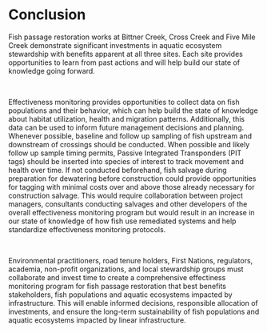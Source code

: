 # Conclusion

Fish passage restoration works at Bittner Creek, Cross Creek and Five Mile Creek demonstrate significant investments in aquatic ecosystem stewardship with benefits apparent at all three sites. Each site provides opportunities to learn from past actions and will help build our state of knowledge going forward. 

<br>


Effectiveness monitoring provides opportunities to collect data on fish populations and their behavior, which can help build the state of knowledge about habitat utilization, health and migration patterns. Additionally, this data can be used to inform future management decisions and planning. Whenever possible, baseline and follow up sampling of fish upstream and downstream of crossings should be conducted. When possible and likely follow up sample timing permits,  Passive Integrated Transponders (PIT tags)  should be inserted into species of interest to track movement and health over time.  If not conducted beforehand, fish salvage during preparation for dewatering before construction could provide opportunities for tagging with minimal costs over and above those already necessary for construction salvage.  This would require collaboration between project managers, consultants conducting salvages and other developers of the overall effectiveness monitoring program but would result in an increase in our state of knowledge of how fish use remediated systems and help standardize effectiveness monitoring protocols. 

<br>

Environmental practitioners, road tenure holders, First Nations, regulators, academia, non-profit organizations, and local stewardship groups must collaborate and invest time to create a comprehensive effectiness monitoring program for fish passage restoration that best benefits stakeholders, fish populations and aquatic ecosystems impacted by infrastructure. This will enable informed decisions, responsible allocation of investments, and ensure the long-term sustainability of fish populations and aquatic ecosystems impacted by linear infrastructure. 

